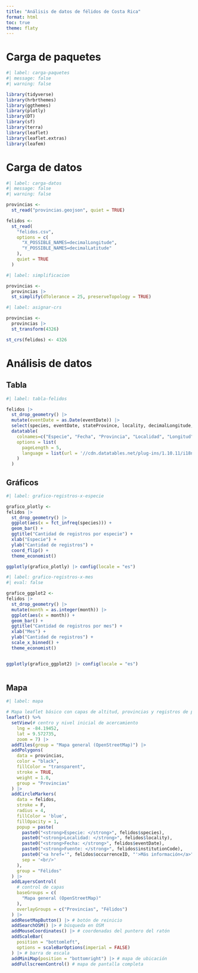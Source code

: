 ---
title: "Análisis de datos de félidos de Costa Rica"
format: html
toc: true
theme: flaty
---

# Carga de paquetes

```{r}
#| label: carga-paquetes
#| message: false
#| warning: false

library(tidyverse)
library(hrbrthemes)
library(ggthemes)
library(plotly)
library(DT)
library(sf)
library(terra)
library(leaflet)
library(leaflet.extras)
library(leafem)
```

# Carga de datos

```{r}
#| label: carga-datos
#| message: false
#| warning: false

provincias <-
  st_read("provincias.geojson", quiet = TRUE)

felidos <-
  st_read(
    "felidos.csv",
    options = c(
      "X_POSSIBLE_NAMES=decimalLongitude",
      "Y_POSSIBLE_NAMES=decimalLatitude"
    ),
    quiet = TRUE
  )
```

```{r}
#| label: simplificacion

provincias <- 
  provincias |>
  st_simplify(dTolerance = 25, preserveTopology = TRUE)

```


```{r}
#| label: asignar-crs

provincias <-
  provincias |>
  st_transform(4326)

st_crs(felidos) <- 4326
```

# Análisis de datos

## Tabla

```{r}
#| label: tabla-felidos

felidos |>
  st_drop_geometry() |>
  mutate(eventDate = as.Date(eventDate)) |>
  select(species, eventDate, stateProvince, locality, decimalLongitude, decimalLatitude) |>
  datatable(
    colnames=c("Especie", "Fecha", "Provincia", "Localidad", "Longitud", "Latitud"),
    options = list(
      pageLength = 5,
      language = list(url = '//cdn.datatables.net/plug-ins/1.10.11/i18n/Spanish.json')
    )
  )
```

## Gráficos

```{r}
#| label: grafico-registros-x-especie

grafico_plotly <-
felidos |>
  st_drop_geometry() |>
  ggplot(aes(x = fct_infreq(species))) +
  geom_bar() +
  ggtitle("Cantidad de registros por especie") +
  xlab("Especie") +
  ylab("Cantidad de registros") +
  coord_flip() +
  theme_economist()

ggplotly(grafico_plotly) |> config(locale = "es")
```


```{r}
#| label: grafico-registros-x-mes
#| eval: false

grafico_ggplot2 <-
felidos |>
  st_drop_geometry() |>
  mutate(month = as.integer(month)) |>
  ggplot(aes(x = month)) +
  geom_bar() +
  ggtitle("Cantidad de registros por mes") +
  xlab("Mes") +
  ylab("Cantidad de registros") +
  scale_x_binned() +
  theme_economist()


ggplotly(grafico_ggplot2) |> config(locale = "es")
  
```


## Mapa

```{r}
#| label: mapa

# Mapa leaflet básico con capas de altitud, provincias y registros de presencia de félidos
leaflet() %>%
  setView(# centro y nivel inicial de acercamiento
    lng = -84.19452,
    lat = 9.572735,
    zoom = 7) |>  
  addTiles(group = "Mapa general (OpenStreetMap)") |>
  addPolygons(
    data = provincias,
    color = "black",
    fillColor = "transparent",
    stroke = TRUE,
    weight = 1.0,
    group = "Provincias"
  ) |>
  addCircleMarkers(
    data = felidos,
    stroke = F,
    radius = 4,
    fillColor = 'blue',
    fillOpacity = 1,
    popup = paste(
      paste0("<strong>Especie: </strong>", felidos$species),
      paste0("<strong>Localidad: </strong>", felidos$locality),
      paste0("<strong>Fecha: </strong>", felidos$eventDate),
      paste0("<strong>Fuente: </strong>", felidos$institutionCode),
      paste0("<a href='", felidos$occurrenceID, "'>Más información</a>"),
      sep = '<br/>'
    ),
    group = "Félidos"    
  ) |>
  addLayersControl(
    # control de capas
    baseGroups = c(
      "Mapa general (OpenStreetMap)"
    ),
    overlayGroups = c("Provincias", "Félidos")
  ) |>
  addResetMapButton() |> # botón de reinicio
  addSearchOSM() |> # búsqueda en OSM
  addMouseCoordinates() |> # coordenadas del puntero del ratón
  addScaleBar(
    position = "bottomleft", 
    options = scaleBarOptions(imperial = FALSE)
  ) |> # barra de escala
  addMiniMap(position = "bottomright") |> # mapa de ubicación
  addFullscreenControl() # mapa de pantalla completa  
```

